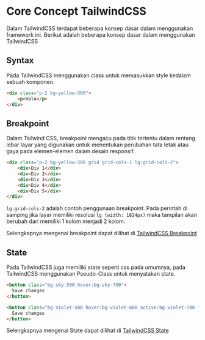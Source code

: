 # Core Concept TailwindCSS

Dalam TailwindCSS terdapat beberapa konsep dasar dalam menggunakan framework ini.
Berikut adalah beberapa konsep dasar dalam menggunakan TailwindCSS

## Syntax
Pada TailwindCSS menggunakan class untuk memasukkan style kedalam sebuah komponen.

```html
<div class="p-2 bg-yellow-500">
    <p>Halo</p>
</div>
```

## Breakpoint
Dalam Tailwind CSS, breakpoint mengacu pada titik tertentu dalam rentang lebar layar yang digunakan untuk menentukan perubahan tata letak atau gaya pada elemen-elemen dalam desain responsif.
```html
<div class="p-2 bg-yellow-500 grid grid-cols-1 lg:grid-cols-2">
    <div>Div 1</div>
    <div>Div 2</div>
    <div>Div 3</div>
    <div>Div 4</div>
    <div>Div 5</div>
</div>
```

```lg:grid-cols-2``` adalah contoh penggunaan breakpoint. Pada perintah di samping
jika layar memiliki resolusi ```lg (width: 1024px)``` maka tampilan akan berubah dari memiliki 1 kolom
menjadi 2 kolom.

Selengkapnya mengenai breakpoint dapat dilihat di [TailwindCSS Breakpoint](https://tailwindcss.com/docs/responsive-design)

## State
Pada TailwindCSS juga memiliki state seperti css pada umumnya, pada TailwindCSS menggunakan Pseudo-Class
untuk menyatakan state.

```html
<button class="bg-sky-500 hover:bg-sky-700">
  Save changes
</button>
```
```html
<button class="bg-violet-500 hover:bg-violet-600 active:bg-violet-700 focus:outline-none focus:ring focus:ring-violet-300">
  Save changes
</button>
```

Selengkapnya mengenai State dapat dilihat di [TailwindCSS State](https://tailwindcss.com/docs/hover-focus-and-other-states)